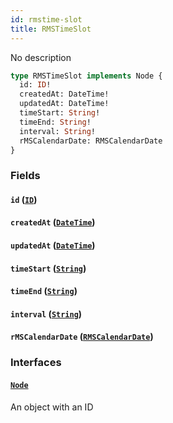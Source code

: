 ```yaml
---
id: rmstime-slot
title: RMSTimeSlot
---
```


No description

```graphql
type RMSTimeSlot implements Node {
  id: ID!
  createdAt: DateTime!
  updatedAt: DateTime!
  timeStart: String!
  timeEnd: String!
  interval: String!
  rMSCalendarDate: RMSCalendarDate
}
```

### Fields

#### `id` ([`ID`](../rate-manager-service/scalars/id))

#### `createdAt` ([`DateTime`](../rate-manager-service/scalars/date-time))

#### `updatedAt` ([`DateTime`](../rate-manager-service/scalars/date-time))

#### `timeStart` ([`String`](../rate-manager-service/scalars/string))

#### `timeEnd` ([`String`](../rate-manager-service/scalars/string))

#### `interval` ([`String`](../rate-manager-service/scalars/string))

#### `rMSCalendarDate` ([`RMSCalendarDate`](../rate-manager-service/objects/rmscalendar-date))

### Interfaces

#### [`Node`](../rate-manager-service/interfaces/node)

An object with an ID
